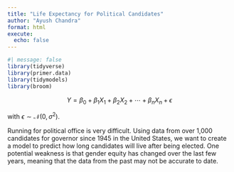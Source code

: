 ```yaml
---
title: "Life Expectancy for Political Candidates"
author: "Ayush Chandra"
format: html
execute: 
  echo: false
---
```



```r
#| message: false
library(tidyverse)
library(primer.data)
library(tidymodels)
library(broom)
```

$$Y = \beta_0 + \beta_1 X_1 + \beta_2 X_2 + \cdots + \beta_n X_n + \epsilon$$

with $\epsilon \sim \mathcal{N}(0, \sigma^2)$.

Running for political office is very difficult. Using data from over 1,000 candidates for governor since 1945 in the United States, we want to create a model to predict how long candidates will live after being elected. One potential weakness is that gender equity has changed over the last few years, meaning that the data from the past may not be accurate to date.
